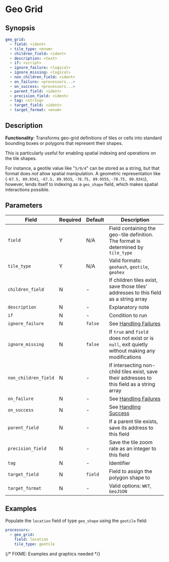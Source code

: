 # Geo Grid

## Synopsis

```yaml {2,3}
geo_grid:
  - field: <ident>
  - tile_type: <enum>
  - children_field: <ident>
  - description: <text>
  - if: <script>
  - ignore_failure: <logical>
  - ignore_missing: <logical>
  - non_children_field: <ident>
  - on_failure: <processors...>
  - on_success: <processors...>
  - parent_field: <ident>
  - precision_field: <ident>
  - tag: <string>
  - target_field: <ident>
  - target_format: <enum>
```

## Description

**Functionality**: Transforms geo-grid definitions of tiles or cells into standard bounding boxes or polygons that represent their shapes.

This is particularly useful for enabling spatial indexing and operations on the tile shapes.

For instance, a geotile value like "`5/9/4`" can be stored as a string, but that format does _not_ allow spatial manipulation. A geometric representation like (`-67.5, 89.9341`, `-67.5, 89.9555`, `-78.75, 89.9555`, `-78.75, 89.9341`), however, lends itself to indexing as a `geo_shape` field, which makes spatial interactions possible.

## Parameters

|Field|Required|Default|Description|
|---|---|---|---|
|`field`|Y|N/A|Field containing the geo-tile definition. The format is determined by `tile_type`|
|`tile_type`|Y|N/A|Valid formats: `geohash`, `geotile`, `geohex`|
|`children_field`|N|-|If children tiles exist, save those tiles' addresses to this field as a string array|
|`description`|N|-|Explanatory note|
|`if`|N|-|Condition to run|
|`ignore_failure`|N|`false`|See [Handling Failures](../handling-failures.mdx)|
|`ignore_missing`|N|`false`|If `true` and `field` does not exist or is `null`, exit quietly without making any modifications|
|`non_children_field`|N|-|If intersecting non-child tiles exist, save their addresses to this field as a string array|
|`on_failure`|N|-|See [Handling Failures](../handling-failures.mdx)|
|`on_success`|N|-|See [Handling Success](../handling-success.mdx)|
|`parent_field`|N|-|If a parent tile exists, save its address to this field|
|`precision_field`|N|-|Save the tile zoom rate as an integer to this field|
|`tag`|N|-|Identifier|
|`target_field`|N|`field`|Field to assign the polygon shape to|
|`target_format`|N|-|Valid options: `WKT`, `GeoJSON`|

## Examples

Populate the `location` field of type `geo_shape` using the `geotile` field:

```yaml
processors:
  - geo_grid:
    field: location
    tile_type: geotile
```

{/* FIXME: Examples and graphics needed */}
